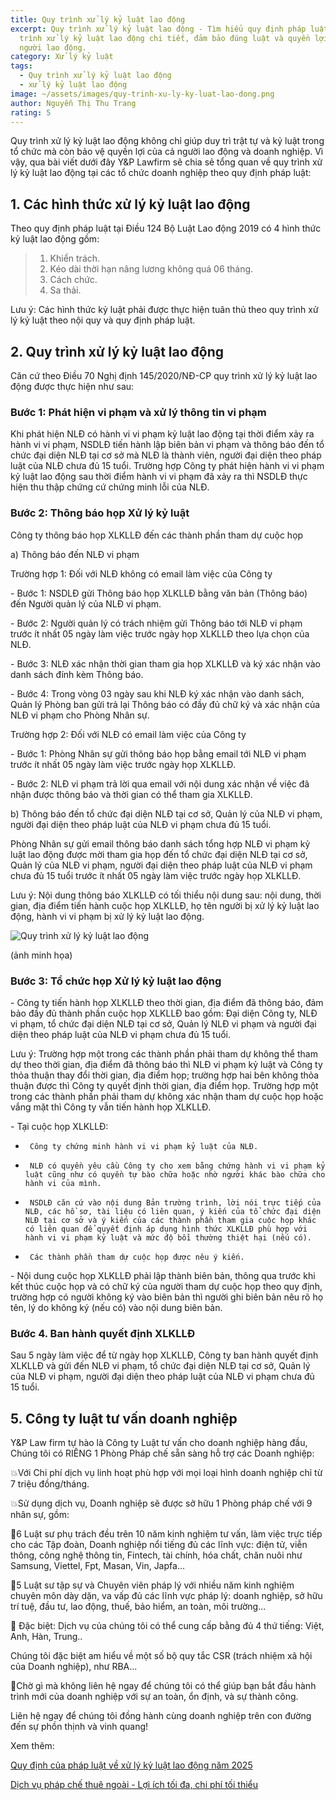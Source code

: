 ```yaml
---
title: Quy trình xử lý kỷ luật lao động
excerpt: Quy trình xử lý kỷ luật lao động - Tìm hiểu quy định pháp luật về quy
  trình xử lý kỷ luật lao động chi tiết, đảm bảo đúng luật và quyền lợi của
  người lao động.
category: Xử lý kỷ luật
tags:
  - Quy trình xử lý kỷ luật lao động
  - xử lý kỷ luật lao động
image: ~/assets/images/quy-trinh-xu-ly-ky-luat-lao-dong.png
author: Nguyễn Thị Thu Trang
rating: 5
---
```

Quy trình xử lý kỷ luật lao động không chỉ giúp duy trì trật tự và kỷ luật trong tổ chức mà còn bảo vệ quyền lợi của cả người lao động và doanh nghiệp. Vì vậy, qua bài viết dưới đây Y&P Lawfirm sẽ chia sẻ tổng quan về quy trình xử lý kỷ luật lao động tại các tổ chức doanh nghiệp theo quy định pháp luật:

## 1. Các hình thức xử lý kỷ luật lao động

Theo quy định pháp luật tại Điều 124 Bộ Luật Lao động 2019 có 4 hình thức kỷ luật lao động gồm:

> 1. Khiển trách.
> 2. Kéo dài thời hạn nâng lương không quá 06 tháng.
> 3. Cách chức.
> 4. Sa thải.

Lưu ý: Các hình thức kỷ luật phải được thực hiện tuân thủ theo quy trình xử lý kỷ luật theo nội quy và quy định pháp luật.

## 2. Quy trình xử lý kỷ luật lao động

Căn cứ theo Điều 70 Nghị định 145/2020/NĐ-CP quy trình xử lý kỷ luật lao động được thực hiện như sau:

### Bước 1: Phát hiện vi phạm và xử lý thông tin vi phạm

Khi phát hiện NLĐ có hành vi vi phạm kỷ luật lao động tại thời điểm xảy ra hành vi vi phạm, NSDLĐ tiến hành lập biên bản vi phạm và thông báo đến tổ chức đại diện NLĐ tại cơ sở mà NLĐ là thành viên, người đại diện theo pháp luật của NLĐ chưa đủ 15 tuổi. Trường hợp Công ty phát hiện hành vi vi phạm kỷ luật lao động sau thời điểm hành vi vi phạm đã xảy ra thì NSDLĐ thực hiện thu thập chứng cứ chứng minh lỗi của NLĐ.

### Bước 2: Thông báo họp Xử lý kỷ luật

Công ty thông báo họp XLKLLĐ đến các thành phần tham dự cuộc họp

a) Thông báo đến NLĐ vi phạm

Trường hợp 1: Đối với NLĐ không có email làm việc của Công ty

\-        Bước 1: NSDLĐ gửi Thông báo họp XLKLLĐ bằng văn bản (Thông báo) đến Người quản lý của NLĐ vi phạm.

\-        Bước 2: Người quản lý có trách nhiệm gửi Thông báo tới NLĐ vi phạm trước ít nhất 05 ngày làm việc trước ngày họp XLKLLĐ theo lựa chọn của NLĐ.

\-        Bước 3: NLĐ xác nhận thời gian tham gia họp XLKLLĐ và ký xác nhận vào danh sách đính kèm Thông báo.

\-        Bước 4: Trong vòng 03 ngày sau khi NLĐ ký xác nhận vào danh sách, Quản lý Phòng ban gửi trả lại Thông báo có đầy đủ chữ ký và xác nhận của NLĐ vi phạm cho Phòng Nhân sự.

Trường hợp 2: Đối với NLĐ có email làm việc của Công ty

\-     Bước 1: Phòng Nhân sự gửi thông báo họp bằng email tới NLĐ vi phạm trước ít nhất 05 ngày làm việc trước ngày họp XLKLLĐ.

\-     Bước 2: NLĐ vi phạm trả lời qua email với nội dung xác nhận về việc đã nhận được thông báo và thời gian có thể tham gia XLKLLĐ.

b) Thông báo đến tổ chức đại diện NLĐ tại cơ sở, Quản lý của NLĐ vi phạm, người đại diện theo pháp luật của NLĐ vi phạm chưa đủ 15 tuổi.

Phòng Nhân sự gửi email thông báo danh sách tổng hợp NLĐ vi phạm kỷ luật lao động được mời tham gia họp đến tổ chức đại diện NLĐ tại cơ sở, Quản lý của NLĐ vi phạm, người đại diện theo pháp luật của NLĐ vi phạm chưa đủ 15 tuổi trước ít nhất 05 ngày làm việc trước ngày họp XLKLLĐ.

Lưu ý: Nội dung thông báo XLKLLĐ có tối thiểu nội dung sau: nội dung, thời gian, địa điểm tiến hành cuộc họp XLKLLĐ, họ tên người bị xử lý kỷ luật lao động, hành vi vi phạm bị xử lý kỷ luật lao động.

![Quy trình xử lý kỷ luật lao động](~/assets/images/quy-trinh-xu-ly-ky-luat-lao-dong.jpg "Quy trình xử lý kỷ luật lao động")

(ảnh minh họa)

### Bước 3: Tổ chức họp Xử lý kỷ luật lao động

\-      Công ty tiến hành họp XLKLLĐ theo thời gian, địa điểm đã thông báo, đảm bảo đầy đủ thành phần cuộc họp XLKLLĐ bao gồm: Đại diện Công ty, NLĐ vi phạm, tổ chức đại diện NLĐ tại cơ sở, Quản lý NLĐ vi phạm và người đại diện theo pháp luật của NLĐ vi phạm chưa đủ 15 tuổi.

Lưu ý: Trường hợp một trong các thành phần phải tham dự không thể tham dự theo thời gian, địa điểm đã thông báo thì NLĐ vi phạm kỷ luật và Công ty thỏa thuận thay đổi thời gian, địa điểm họp; trường hợp hai bên không thỏa thuận được thì Công ty quyết định thời gian, địa điểm họp. Trường hợp một trong các thành phần phải tham dự không xác nhận tham dự cuộc họp hoặc vắng mặt thì Công ty vẫn tiến hành họp XLKLLĐ.

\-      Tại cuộc họp XLKLLĐ:

* ```
   Công ty chứng minh hành vi vi phạm kỷ luật của NLĐ.
  ```
* ```
   NLĐ có quyền yêu cầu Công ty cho xem bằng chứng hành vi vi phạm kỷ luật cũng như có quyền tự bào chữa hoặc nhờ người khác bào chữa cho hành vi của mình.
  ```
* ```
   NSDLĐ căn cứ vào nội dung Bản trường trình, lời nói trực tiếp của NLĐ, các hồ sơ, tài liệu có liên quan, ý kiến của tổ chức đại diện NLĐ tại cơ sở và ý kiến của các thành phần tham gia cuộc họp khác có liên quan để quyết định áp dụng hình thức XLKLLĐ phù hợp với hành vi vi phạm kỷ luật và mức độ bồi thường thiệt hại (nếu có).
  ```
* ```
   Các thành phần tham dự cuộc họp được nêu ý kiến.
  ```

\-      Nội dung cuộc họp XLKLLĐ phải lập thành biên bản, thông qua trước khi kết thúc cuộc họp và có chữ ký của người tham dự cuộc họp theo quy định, trường hợp có người không ký vào biên bản thì người ghi biên bản nêu rõ họ tên, lý do không ký (nếu có) vào nội dung biên bản.

### Bước 4. Ban hành quyết định XLKLLĐ

Sau 5 ngày làm việc để từ ngày họp XLKLLĐ, Công ty ban hành quyết định XLKLLĐ và gửi đến NLĐ vi phạm, tổ chức đại diện NLĐ tại cơ sở, Quản lý của NLĐ vi phạm, người đại diện theo pháp luật của NLĐ vi phạm chưa đủ 15 tuổi.

## 5. Công ty luật tư vấn doanh nghiệp

Y&P Law firm tự hào là Công ty Luật tư vấn cho doanh nghiệp hàng đầu, Chúng tôi có RIÊNG 1 Phòng Pháp chế sẵn sàng hỗ trợ các Doanh nghiệp:

💥Với Chi phí dịch vụ linh hoạt phù hợp với mọi loại hình doanh nghiệp chỉ từ 7 triệu đồng/tháng.

💥Sử dụng dịch vụ, Doanh nghiệp sẽ được sở hữu 1 Phòng pháp chế với 9 nhân sự, gồm:

🔑6 Luật sư phụ trách đều trên 10 năm kinh nghiệm tư vấn, làm việc trực tiếp cho các Tập đoàn, Doanh nghiệp nổi tiếng đủ các lĩnh vực: điện tử, viễn thông, công nghệ thông tin, Fintech, tài chính, hóa chất, chăn nuôi như Samsung, Viettel, Fpt, Masan, Vin, Japfa...

🔑5 Luật sư tập sự và Chuyên viên pháp lý với nhiều năm kinh nghiệm chuyên môn dày dặn, va vấp đủ các lĩnh vực pháp lý: doanh nghiệp, sở hữu trí tuệ, đầu tư, lao động, thuế, bảo hiểm, an toàn, môi trường...

🔑 Đặc biệt: Dịch vụ của chúng tôi có thể cung cấp bằng đủ 4 thứ tiếng: Việt, Anh, Hàn, Trung..

Chúng tôi đặc biệt am hiểu về một số bộ quy tắc CSR (trách nhiệm xã hội của Doanh nghiệp), như RBA...

🎯Chờ gì mà không liên hệ ngay để chúng tôi có thể giúp bạn bắt đầu hành trình mới của doanh nghiệp với sự an toàn, ổn định, và sự thành công.

Liên hệ ngay để chúng tôi đồng hành cùng doanh nghiệp trên con đường đến sự phồn thịnh và vinh quang!

Xem thêm:

[Quy định của pháp luật về xử lý kỷ luật lao động năm 2025](https://yplawfirm.vn/lao-dong/quy-dinh-ve-xu-ly-ky-luat-lao-dong)

[Dịch vụ pháp chế thuê ngoài - Lợi ích tối đa, chi phí tối thiểu](https://yplawfirm.vn/tu-van-thuong-xuyen/dich-vu-phap-che-thue-ngoai-loi-ich-toi-da-chi-phi-toi-thieu)
